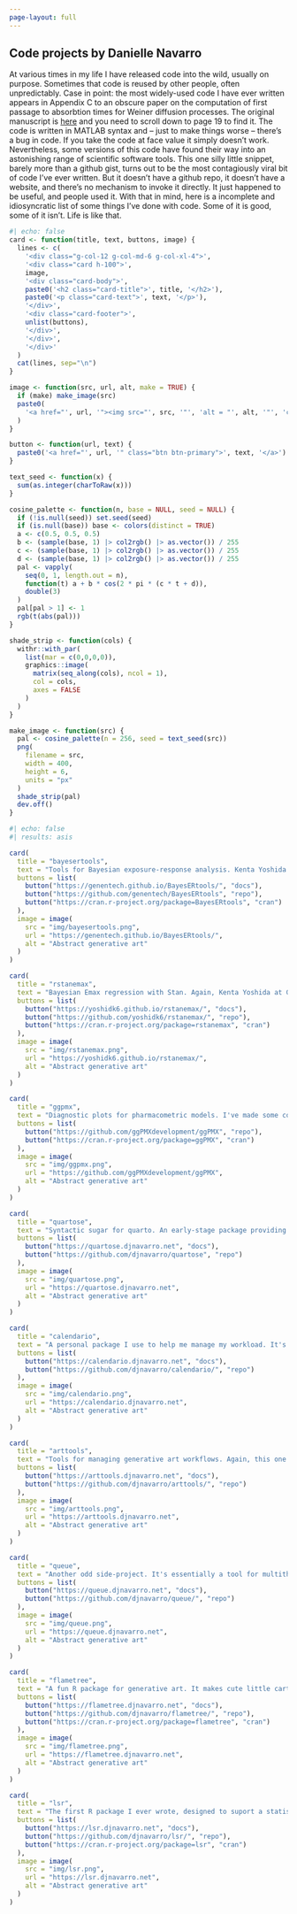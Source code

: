 ```yaml
---
page-layout: full
---
```


::: {.banner}

::: {.centered}
# Code projects by Danielle Navarro
:::

:::

At various times in my life I have released code into the wild, usually on purpose. Sometimes that code is reused by other people, often unpredictably. Case in point: the most widely-used code I have ever written appears in Appendix C to an obscure paper on the computation of first passage to absorbtion times for Weiner diffusion processes. The original manuscript is [here](https://papers.djnavarro.net/2009_firstpassage.pdf) and you need to scroll down to page 19 to find it. The code is written in MATLAB syntax and -- just to make things worse -- there's a bug in code. If you take the code at face value it simply doesn't work. Nevertheless, some versions of this code have found their way into an astonishing range of scientific software tools. This one silly little snippet, barely more than a github gist, turns out to be the most contagiously viral bit of code I've ever written. But it doesn't have a github repo, it doesn't have a website, and there's no mechanism to invoke it directly. It just happened to be useful, and people used it. With that in mind, here is a incomplete and idiosyncratic list of some things I've done with code. Some of it is good, some of it isn't. Life is like that.

```r
#| echo: false
card <- function(title, text, buttons, image) {
  lines <- c(
    '<div class="g-col-12 g-col-md-6 g-col-xl-4">',
    '<div class="card h-100">',
    image,
    '<div class="card-body">',
    paste0('<h2 class="card-title">', title, '</h2>'),
    paste0('<p class="card-text">', text, '</p>'),
    '</div>',
    '<div class="card-footer">',
    unlist(buttons),
    '</div>',
    '</div>',
    '</div>'
  )
  cat(lines, sep="\n")
}

image <- function(src, url, alt, make = TRUE) {
  if (make) make_image(src)
  paste0(
    '<a href="', url, '"><img src="', src, '"', 'alt = "', alt, '"', 'class="card-img-top"></a>'
  )
}

button <- function(url, text) {
  paste0('<a href="', url, '" class="btn btn-primary">', text, '</a>')
}

text_seed <- function(x) {
  sum(as.integer(charToRaw(x)))
}

cosine_palette <- function(n, base = NULL, seed = NULL) {
  if (!is.null(seed)) set.seed(seed)
  if (is.null(base)) base <- colors(distinct = TRUE)
  a <- c(0.5, 0.5, 0.5)
  b <- (sample(base, 1) |> col2rgb() |> as.vector()) / 255
  c <- (sample(base, 1) |> col2rgb() |> as.vector()) / 255
  d <- (sample(base, 1) |> col2rgb() |> as.vector()) / 255
  pal <- vapply(
    seq(0, 1, length.out = n), 
    function(t) a + b * cos(2 * pi * (c * t + d)), 
    double(3)
  )
  pal[pal > 1] <- 1
  rgb(t(abs(pal)))
}

shade_strip <- function(cols) {
  withr::with_par(
    list(mar = c(0,0,0,0)),
    graphics::image(
      matrix(seq_along(cols), ncol = 1), 
      col = cols,
      axes = FALSE
    )
  )
}

make_image <- function(src) {
  pal <- cosine_palette(n = 256, seed = text_seed(src))
  png(
    filename = src,
    width = 400,
    height = 6,
    units = "px"
  )
  shade_strip(pal)
  dev.off()
}
```


::: {.grid}

```r
#| echo: false
#| results: asis

card(
  title = "bayesertools", 
  text = "Tools for Bayesian exposure-response analysis. Kenta Yoshida at Genetech is the primary developer, but I contribute frequently to this one.", 
  buttons = list(
    button("https://genentech.github.io/BayesERtools/", "docs"),
    button("https://github.com/genentech/BayesERtools", "repo"),
    button("https://cran.r-project.org/package=BayesERtools", "cran")
  ),
  image = image(
    src = "img/bayesertools.png", 
    url = "https://genentech.github.io/BayesERtools/", 
    alt = "Abstract generative art"
  )
)

card(
  title = "rstanemax", 
  text = "Bayesian Emax regression with Stan. Again, Kenta Yoshida at Genetech is the primary developer, though I contribute to it a lot.", 
  buttons = list(
    button("https://yoshidk6.github.io/rstanemax/", "docs"),
    button("https://github.com/yoshidk6/rstanemax/", "repo"),
    button("https://cran.r-project.org/package=rstanemax", "cran")
  ), 
  image = image(
    src = "img/rstanemax.png", 
    url = "https://yoshidk6.github.io/rstanemax/", 
    alt = "Abstract generative art"
  )
)

card(
  title = "ggpmx", 
  text = "Diagnostic plots for pharmacometric models. I've made some contribution to this work, but this package has a great many contributors, and it is mostly coordinated through the folks at Novartis.", 
  buttons = list(
    button("https://github.com/ggPMXdevelopment/ggPMX", "repo"),
    button("https://cran.r-project.org/package=ggPMX", "cran")   
  ),
  image = image(
    src = "img/ggpmx.png", 
    url = "https://github.com/ggPMXdevelopment/ggPMX", 
    alt = "Abstract generative art"
  )
)

card(
  title = "quartose", 
  text = "Syntactic sugar for quarto. An early-stage package providing some tools for working with quarto programmatically. It was originally a personal-use package, but people have expressed some interest in using it so I may send it to CRAN.",
  buttons = list(
    button("https://quartose.djnavarro.net", "docs"),
    button("https://github.com/djnavarro/quartose", "repo")
  ),
  image = image(
    src = "img/quartose.png", 
    url = "https://quartose.djnavarro.net", 
    alt = "Abstract generative art"
  )
)

card(
  title = "calendario", 
  text = "A personal package I use to help me manage my workload. It's quirky and unashamedly hyperfocused on what I need. I'm going through the motions of building a proper test suite, writing real documentation, etc, but I see no need to send it to CRAN.",
  buttons = list(
    button("https://calendario.djnavarro.net", "docs"),
    button("https://github.com/djnavarro/calendario/", "repo")
  ),
  image = image(
    src = "img/calendario.png", 
    url = "https://calendario.djnavarro.net", 
    alt = "Abstract generative art"
  )
)

card(
  title = "arttools", 
  text = "Tools for managing generative art workflows. Again, this one is very much designed around my own needs. It's reasonably well documented and other folks are free to use it, but it's not intended for CRAN.", 
  buttons = list(
    button("https://arttools.djnavarro.net", "docs"),
    button("https://github.com/djnavarro/arttools/", "repo")
  ), 
  image = image(
    src = "img/arttools.png", 
    url = "https://arttools.djnavarro.net", 
    alt = "Abstract generative art"
  )
)

card(
  title = "queue", 
  text = "Another odd side-project. It's essentially a tool for multithreading in R using callr and R6, and I quite enjoyed writing it, but if you are seriously in need of this functionality there are much better tools for this and you shouldn't rely on my toy project.", 
  buttons = list(
    button("https://queue.djnavarro.net", "docs"),
    button("https://github.com/djnavarro/queue/", "repo")
  ),
  image = image(
    src = "img/queue.png", 
    url = "https://queue.djnavarro.net",
    alt = "Abstract generative art"
  )
)

card(
  title = "flametree", 
  text = "A fun R package for generative art. It makes cute little cartoon trees using iterated function systems. That's all it does, but I like it.", 
  buttons = list(
    button("https://flametree.djnavarro.net", "docs"),
    button("https://github.com/djnavarro/flametree/", "repo"),
    button("https://cran.r-project.org/package=flametree", "cran")
  ),
  image = image(
    src = "img/flametree.png", 
    url = "https://flametree.djnavarro.net", 
    alt = "Abstract generative art"
  )
)

card(
  title = "lsr", 
  text = "The first R package I ever wrote, designed to suport a statistics textbook that I'm no longer in a position to maintain. The code in this package is extremely poorly written and I'm a little embarrassed by it, but surprisingly it still seems to work as intended. So that's something.", 
  buttons = list(
    button("https://lsr.djnavarro.net", "docs"),
    button("https://github.com/djnavarro/lsr/", "repo"),
    button("https://cran.r-project.org/package=lsr", "cran")
  ),
  image = image(
    src = "img/lsr.png", 
    url = "https://lsr.djnavarro.net", 
    alt = "Abstract generative art"
  )
)

```

::: 

